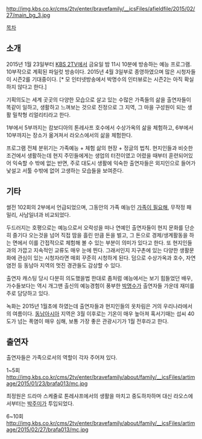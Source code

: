 http://img.kbs.co.kr/cms/2tv/enter/bravefamily/__icsFiles/afieldfile/2015/02/27/main_bg_3.jpg

[[목차]]

== 소개 ==
2015년 1월 23일부터 [[KBS 2TV]]에서 금요일 밤 11시 10분에 방송하는 예능 프로그램. 10부작으로 계획된 파일럿 방송이다. 2015년 4월 3일부로 종영하였으며 많은 시청자들이 시즌2를 기대중이다. [* 모 인터넷방송에서 박명수의 인터뷰로는 시즌2는 아직 확실하지 않다고 한다.]

기획의도는 세계 곳곳의 다양한 모습으로 살고 있는 수많은 가족들의 삶을 출연자들이 똑같이 일하고, 생활하고 느껴보는 것으로 진정으로 그 지역, 그 마을 구성원이 되는 생활 밀착형 리얼리티라고 한다. 

1부에서 5부까지는 캄보디아의 톤레사프 호수에서 수상가옥의 삶을 체험하고, 6부에서 10부까지는 장소가 옮겨져서 라오스에서의 삶을 체험한다. 

프로그램 전체 분위기는 가족예능 + 체험 삶의 현장 + 정글의 법칙. 현지인들과 비슷한 조건에서 생활하는데 현지 주민들에게는 생업의 터전이였고 어렸을 때부터 훈련되어있어 익숙할 수 밖에 없는 반면, 주로 대도시 생활에 익숙한 출연자들은 외지인으로 들어가 낯설고 서툴 수밖에 없어 고생하는 모습들을 보여준다.
== 기타 ==
썰전 102회의 2부에서 언급되었으며, 그동안의 가족 예능인 [[가족이 필요해]], 무작정 패밀리, 사남일녀과 비교되었다. 

두드러지는 호평으로는 예능으로서 오락성을 떠나 연예인 출연자들이 현지 문화를 단순히 즐기다 오는것을 넘어 직접 땀을 흘린 만큼 돈을 벌고, 그 돈으로 경제/생계활동을 하는 면에서 이를 간접적으로 체험해 볼 수 있는 부분이 의미가 있다고 한다. 또 현지인들과의 가깝고 지속적인 교류도 매우 눈에 띈다. 그래서인지 지구촌에 있는 다양한 생활문화에 관심이 있는 시청자라면 매회 꾸준히 시청하게 된다. 덤으로 수상가옥과 호수, 자연염전 등 동남아 지역의 멋진 경관들도 감상할 수 있다.

출연자 캐스팅 당시 다분히 의도했을법 한대로 좀처럼 예능에서는 보기 힘들었던 배우, 가수들보다는 역시 개그맨 출신의 예능경험이 풍부한 [[박명수]]가 출연자들 가운데 재미를 주로 담당하고 있다.

녹화는 2015년 1월초에 하였는데 출연자들과 현지인들의 옷차림은 거의 우리나라에서의 여름이다. [[동남아시아]] 지역은 3월 이후로는 기온이 매우 높아져 혹서기때는 섭씨 40도가 넘는 폭염이 매우 심해, 보통 가장 좋은 관광시기가 1월 전후라고 한다.

== 출연자 ==

출연자들은 가족으로서의 역할이 각자 주어져 있다. 

1~5회
http://img.kbs.co.kr/cms/2tv/enter/bravefamily/about/family/__icsFiles/artimage/2015/01/23/brafa013/mc.jpg

최정원은 드라마 스케줄로 톤레샤프에서의 생활을 마치고 중도하차하며 대신 라오스에서부터는 [[박주미]]가 투입되었다.

6~10회
http://img.kbs.co.kr/cms/2tv/enter/bravefamily/about/family/__icsFiles/artimage/2015/02/27/brafa013/mc.jpg
